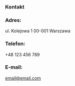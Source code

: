 ### Kontakt

### Adres:

ul. Kolejowa 1
00-001 Warszawa

### Telefon:

+48 123 456 789

### E-mail:

email@email.com
